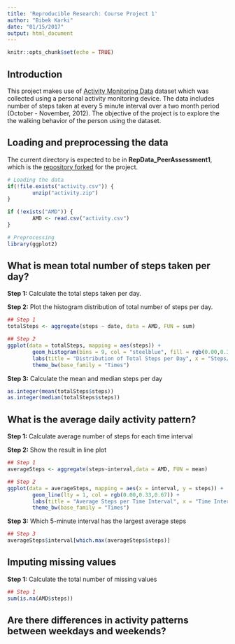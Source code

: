 ```yaml
---
title: 'Reproducible Research: Course Project 1'
author: "Bibek Karki"
date: "01/15/2017"
output: html_document
---
```


```r
knitr::opts_chunk$set(echo = TRUE)
```

## Introduction

This project makes use of [Activity Monitoring Data](https://d396qusza40orc.cloudfront.net/repdata%2Fdata%2Factivity.zip) dataset which was collected using a personal activity monitoring device. The data includes number of steps taken at every 5 minute interval over a two month period (October - November, 2012). The objective of the project is to explore the the walking behavior of the person using the dataset.



## Loading and preprocessing the data

The current directory is expected to be in **RepData_PeerAssessment1**, which is the [repository forked](https://github.com/rdpeng/RepData_PeerAssessment1) for the project.

```r
# Loading the data
if(!file.exists("activity.csv")) {
        unzip("activity.zip")
}

if (!exists("AMD")) {
        AMD <- read.csv("activity.csv")
}

# Preprocessing
library(ggplot2)
```



## What is mean total number of steps taken per day?

**Step 1:** Calculate the total steps taken per day.

**Step 2:** Plot the histogram distribution of total number of steps per day.

```r
## Step 1
totalSteps <- aggregate(steps ~ date, data = AMD, FUN = sum)

## Step 2
ggplot(data = totalSteps, mapping = aes(steps)) +
        geom_histogram(bins = 9, col = "steelblue", fill = rgb(0.00,0.33,0.67)) + 
        labs(title = "Distribution of Total Steps per Day", x = "Steps/day", y = "Frequency") +
        theme_bw(base_family = "Times")
```

**Step 3:** Calculate the mean and median steps per day

```r
as.integer(mean(totalSteps$steps))
as.integer(median(totalSteps$steps))
```



## What is the average daily activity pattern?

**Step 1:** Calculate average number of steps for each time interval

**Step 2:** Show the result in line plot

```r
## Step 1
averageSteps <- aggregate(steps~interval,data = AMD, FUN = mean)

## Step 2
ggplot(data = averageSteps, mapping = aes(x = interval, y = steps)) +
        geom_line(lty = 1, col = rgb(0.00,0.33,0.67)) + 
        labs(title = "Average Steps per Time Interval", x = "Time Interval", y = "Average Number of Steps") +
        theme_bw(base_family = "Times")
```

**Step 3:** Which 5-minute interval has the largest average steps
```r
## Step 3
averageSteps$interval[which.max(averageSteps$steps)]
```



## Imputing missing values

**Step 1:** Calculate the total number of missing values

```r
## Step 1
sum(is.na(AMD$steps))
```



## Are there differences in activity patterns between weekdays and weekends?
